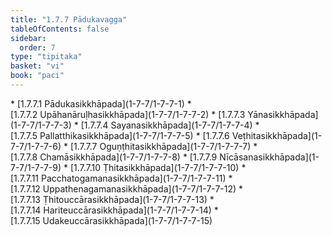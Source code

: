 ```yaml
---
title: "1.7.7 Pādukavagga"
tableOfContents: false
sidebar:
  order: 7
type: "tipitaka"
basket: "vi"
book: "paci"
---
```



<DynamicBreadcrumb />



<TableOfContents book="paci" section="1.7.7">
* [1.7.7.1 Pādukasikkhāpada](1-7-7/1-7-7-1)
* [1.7.7.2 Upāhanāruḷhasikkhāpada](1-7-7/1-7-7-2)
* [1.7.7.3 Yānasikkhāpada](1-7-7/1-7-7-3)
* [1.7.7.4 Sayanasikkhāpada](1-7-7/1-7-7-4)
* [1.7.7.5 Pallatthikasikkhāpada](1-7-7/1-7-7-5)
* [1.7.7.6 Veṭhitasikkhāpada](1-7-7/1-7-7-6)
* [1.7.7.7 Oguṇṭhitasikkhāpada](1-7-7/1-7-7-7)
* [1.7.7.8 Chamāsikkhāpada](1-7-7/1-7-7-8)
* [1.7.7.9 Nīcāsanasikkhāpada](1-7-7/1-7-7-9)
* [1.7.7.10 Ṭhitasikkhāpada](1-7-7/1-7-7-10)
* [1.7.7.11 Pacchatogamanasikkhāpada](1-7-7/1-7-7-11)
* [1.7.7.12 Uppathenagamanasikkhāpada](1-7-7/1-7-7-12)
* [1.7.7.13 Ṭhitouccārasikkhāpada](1-7-7/1-7-7-13)
* [1.7.7.14 Hariteuccārasikkhāpada](1-7-7/1-7-7-14)
* [1.7.7.15 Udakeuccārasikkhāpada](1-7-7/1-7-7-15)
</TableOfContents>